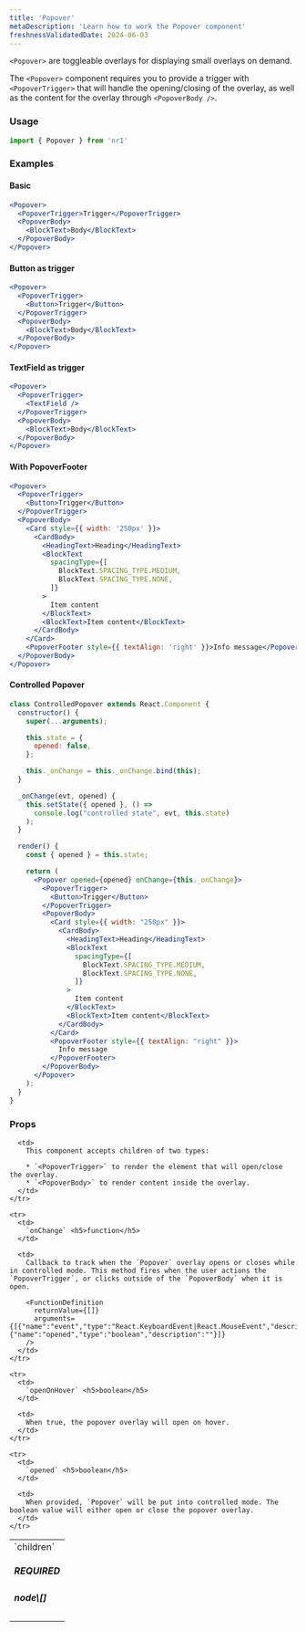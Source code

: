 ```yaml
---
title: 'Popover'
metaDescription: 'Learn how to work the Popover component'
freshnessValidatedDate: 2024-06-03
---
```


`<Popover>` are toggleable overlays for displaying small overlays on demand.

The `<Popover>` component requires you to provide a trigger with `<PopoverTrigger>` that will handle the opening/closing of the overlay, as well as the content for the overlay through `<PopoverBody />`.

### Usage

```jsx
import { Popover } from 'nr1'
```

### Examples

#### Basic

```jsx
<Popover>
  <PopoverTrigger>Trigger</PopoverTrigger>
  <PopoverBody>
    <BlockText>Body</BlockText>
  </PopoverBody>
</Popover>
```

#### Button as trigger

```jsx
<Popover>
  <PopoverTrigger>
    <Button>Trigger</Button>
  </PopoverTrigger>
  <PopoverBody>
    <BlockText>Body</BlockText>
  </PopoverBody>
</Popover>
```

#### TextField as trigger

```jsx
<Popover>
  <PopoverTrigger>
    <TextField />
  </PopoverTrigger>
  <PopoverBody>
    <BlockText>Body</BlockText>
  </PopoverBody>
</Popover>
```

#### With PopoverFooter

```jsx
<Popover>
  <PopoverTrigger>
    <Button>Trigger</Button>
  </PopoverTrigger>
  <PopoverBody>
    <Card style={{ width: '250px' }}>
      <CardBody>
        <HeadingText>Heading</HeadingText>
        <BlockText
          spacingType={[
            BlockText.SPACING_TYPE.MEDIUM,
            BlockText.SPACING_TYPE.NONE,
          ]}
        >
          Item content
        </BlockText>
        <BlockText>Item content</BlockText>
      </CardBody>
    </Card>
    <PopoverFooter style={{ textAlign: 'right' }}>Info message</PopoverFooter>
  </PopoverBody>
</Popover>
```

#### Controlled Popover

```jsx
class ControlledPopover extends React.Component {
  constructor() {
    super(...arguments);

    this.state = {
      opened: false,
    };

    this._onChange = this._onChange.bind(this);
  }

  _onChange(evt, opened) {
    this.setState({ opened }, () =>
      console.log("controlled state", evt, this.state)
    );
  }

  render() {
    const { opened } = this.state;

    return (
      <Popover opened={opened} onChange={this._onChange}>
        <PopoverTrigger>
          <Button>Trigger</Button>
        </PopoverTrigger>
        <PopoverBody>
          <Card style={{ width: "250px" }}>
            <CardBody>
              <HeadingText>Heading</HeadingText>
              <BlockText
                spacingType={[
                  BlockText.SPACING_TYPE.MEDIUM,
                  BlockText.SPACING_TYPE.NONE,
                ]}
              >
                Item content
              </BlockText>
              <BlockText>Item content</BlockText>
            </CardBody>
          </Card>
          <PopoverFooter style={{ textAlign: "right" }}>
            Info message
          </PopoverFooter>
        </PopoverBody>
      </Popover>
    );
  }
}
```

### Props

<table>
  <tbody>
    <tr>
      <td>
        `children` <h5>REQUIRED</h5> <h5>node\[]</h5>
      </td>

      <td>
        This component accepts children of two types:

        * `<PopoverTrigger>` to render the element that will open/close the overlay.
        * `<PopoverBody>` to render content inside the overlay.
      </td>
    </tr>

    <tr>
      <td>
        `onChange` <h5>function</h5>
      </td>

      <td>
        Callback to track when the `Popover` overlay opens or closes while in controlled mode. This method fires when the user actions the `PopoverTrigger`, or clicks outside of the `PopoverBody` when it is open.

        <FunctionDefinition
          returnValue={[]}
          arguments={[{"name":"event","type":"React.KeyboardEvent|React.MouseEvent","description":""},{"name":"opened","type":"boolean","description":""}]}
        />
      </td>
    </tr>

    <tr>
      <td>
        `openOnHover` <h5>boolean</h5>
      </td>

      <td>
        When true, the popover overlay will open on hover.
      </td>
    </tr>

    <tr>
      <td>
        `opened` <h5>boolean</h5>
      </td>

      <td>
        When provided, `Popover` will be put into controlled mode. The boolean value will either open or close the popover overlay.
      </td>
    </tr>
  </tbody>
</table>
